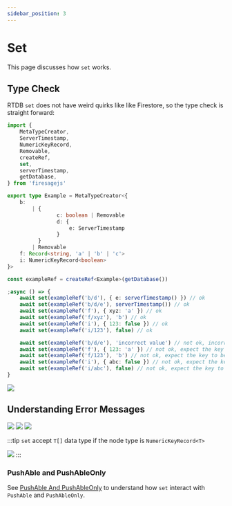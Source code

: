 ```yaml
---
sidebar_position: 3
---
```


# Set

This page discusses how `set` works.


## Type Check

RTDB `set` does not have weird quirks like like Firestore, so the type check is straight forward:

```ts
import {
	MetaTypeCreator,
	ServerTimestamp,
	NumericKeyRecord,
	Removable,
	createRef,
	set,
	serverTimestamp,
	getDatabase,
} from 'firesagejs'

export type Example = MetaTypeCreator<{
	b:
		| {
				c: boolean | Removable
				d: {
					e: ServerTimestamp
				}
		  }
		| Removable
	f: Record<string, 'a' | 'b' | 'c'>
	i: NumericKeyRecord<boolean>
}>

const exampleRef = createRef<Example>(getDatabase())

;async () => {
	await set(exampleRef('b/d'), { e: serverTimestamp() }) // ok
	await set(exampleRef('b/d/e'), serverTimestamp()) // ok
	await set(exampleRef('f'), { xyz: 'a' }) // ok
	await set(exampleRef('f/xyz'), 'b') // ok
	await set(exampleRef('i'), { 123: false }) // ok
	await set(exampleRef('i/123'), false) // ok

	await set(exampleRef('b/d/e'), 'incorrect value') // not ok, incorrect value
	await set(exampleRef('f'), { 123: 'a' }) // not ok, expect the key to be non-numeric string
	await set(exampleRef('f/123'), 'b') // not ok, expect the key to be non-numeric string
	await set(exampleRef('i'), { abc: false }) // not ok, expect the key to be numeric string
	await set(exampleRef('i/abc'), false) // not ok, expect the key to be numeric string
}
```

<Image src="/firesage/set1.png" text="set type checks" />

## Understanding Error Messages

<Image src="/firesage/set2.png" text="incorrect value" />

<Image src="/firesage/set3.png" text="expect non numeric key" />

<Image src="/firesage/set4.png" text="expect non numeric key" />

:::tip
`set` accept `T[]` data type if the node type is `NumericKeyRecord<T>`

<Image src="/firesage/set5.png" text="expect numeric key" />
:::

### PushAble and PushAbleOnly

See [PushAble And PushAbleOnly](/firesage/guides/pushable) to understand how `set` interact with `PushAble` and `PushAbleOnly`.
